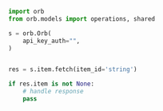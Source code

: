 ```python FetchItem.py
import orb
from orb.models import operations, shared

s = orb.Orb(
    api_key_auth="",
)


res = s.item.fetch(item_id='string')

if res.item is not None:
    # handle response
    pass
```
